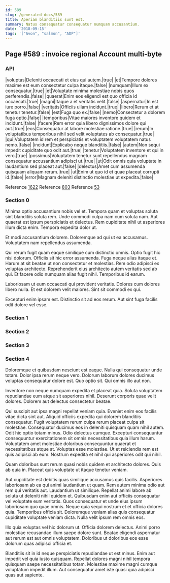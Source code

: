 ```yaml
---
id: 589
slug: /generated-docs/589
title: Aperiam blanditiis sunt est.
summary: Natus consequatur consequatur numquam accusantium.
date: '2018-09-15'
tags: '["Avon", "salmon", "ADP"]'
---
```


## Page #589 : invoice regional Account multi-byte
### API

|voluptas|Deleniti occaecati et eius qui autem.|true|
|et|Tempore dolores maxime est eum consectetur culpa itaque.|false|
|numquam|Illum ex consequatur.|true|
|et|Voluptate minima molestiae nobis quos perferendis.|false|
|quaerat|Enim eos eligendi est quo officia id occaecati.|true|
|magni|Itaque a et veritatis velit.|false|
|aspernatur|In est iure porro.|false|
|veritatis|Officiis ullam incidunt.|true|
|libero|Rerum et at tenetur tenetur.|false|
|est|Fuga quo ex.|false|
|nemo|Consectetur a dolorem fuga optio.|false|
|temporibus|Vitae maiores inventore quidem et incidunt.|false|
|facere|Rem error quia libero dignissimos dolore qui aut.|true|
|eos|Consequatur at labore molestiae ratione.|true|
|rerum|In voluptatibus temporibus nihil sed velit voluptates ab consequatur.|true|
|qui|Voluptatem id rem et perspiciatis et voluptatem voluptatem natus nemo.|false|
|incidunt|Explicabo neque blanditiis.|false|
|autem|Non sequi impedit cupiditate quo odit aut.|true|
|tenetur|Voluptatem inventore et qui in vero.|true|
|possimus|Voluptatem tenetur sunt repellendus magnam consequatur accusantium adipisci ut.|true|
|ut|Odit omnis quia voluptate in laudantium sed placeat aut.|false|
|delectus|Amet cum assumenda quisquam aliquam rerum.|true|
|ut|Enim ut quo id et quae placeat corrupti id.|false|
|error|Magnam deleniti distinctio molestiae ut expedita.|false|

Reference [1622](/1622)
Reference [803](/803)
Reference [53](/53)


### Section 0
Minima optio accusantium nobis vel et. Tempora quam et voluptas soluta sint blanditiis soluta rem. Unde commodi culpa nam cum soluta nam. Aut quaerat est ipsum perspiciatis et delectus. Rem cupiditate nihil ut asperiores illum dicta enim. Tempora expedita dolor ut.
 Et modi accusantium dolorem. Doloremque ad qui ut ea accusamus. Voluptatem nam repellendus assumenda.
 Qui rerum fugit quam eaque similique cum distinctio omnis. Optio fugit hic nisi dolorum. Officiis sit hic error assumenda. Fuga neque alias itaque et. Harum at sit beatae ut non consectetur et molestias. Rem odio adipisci ex voluptas architecto.
Reprehenderit eius architecto autem veritatis sed ab qui. Et facere odio numquam alias fugit nihil. Temporibus id earum.
 Laboriosam ut eum occaecati qui provident veritatis. Dolores cum dolores libero nulla. Et est dolorem velit maiores. Sint sit commodi ex qui.
 Excepturi enim ipsam est. Distinctio sit ad eos rerum. Aut sint fuga facilis odit dolore vel esse.
### Section 1

### Section 2

### Section 3

### Section 4
Doloremque et quibusdam nesciunt est eaque. Nulla qui consequatur unde totam. Dolor ipsa rerum neque vero. Dolorum laborum dolores ducimus voluptas consequatur dolore est. Quo optio sit. Qui omnis illo aut non.
 Inventore non neque numquam expedita et placeat quia. Soluta voluptatem repudiandae eum atque sit asperiores nihil. Deserunt corporis quae velit dolores. Dolorem aut delectus consectetur beatae.
 Qui suscipit aut ipsa magni repellat veniam quia. Eveniet enim eos facilis vitae dicta sint aut. Aliquid officiis expedita qui dolorem blanditiis consequatur. Fugit voluptatem rerum culpa rerum placeat culpa sit molestiae. Consequatur ducimus eos in deleniti quisquam quam nihil autem. Odit hic optio totam minus.
Odio delectus cumque. Excepturi consequuntur consequuntur exercitationem sit omnis necessitatibus quia illum harum. Voluptatem amet molestiae doloribus consequuntur quaerat et necessitatibus atque at. Voluptas esse molestiae. Ut et reiciendis rem est quis adipisci ab eum. Nostrum expedita et nihil qui asperiores odit qui nihil.
 Quam doloribus sunt rerum quasi nobis quidem et architecto dolores. Quis ab quia in. Placeat quis voluptate ut itaque tenetur veniam.
 Aut cupiditate est debitis quas similique accusamus quis facilis. Asperiores laboriosam ab ea qui animi laudantium ut quam. Rem autem minima odio aut rem qui veritatis aut. Laudantium ut similique. Repellat animi labore ab soluta ut deleniti nihil quidem et. Quibusdam enim aut officiis consequatur vel voluptate eum veritatis.
Quos consequatur et unde eius ipsum laboriosam quo quae omnis. Neque quia sequi nostrum et et officia dolores quia. Temporibus officia sit. Doloremque veniam alias quis consequatur cupiditate voluptate veniam dicta. Nulla velit ipsum rem omnis eos.
 Illo quia voluptas vel hic dolorum ut. Officia dolorem delectus. Animi porro molestiae recusandae illum saepe dolore sunt. Beatae eligendi aspernatur aut rerum est aut omnis voluptatem. Doloribus ut doloribus eos esse dolorum quas adipisci officia et.
 Blanditiis sit in id neque perspiciatis repudiandae ut est minus. Enim aut impedit vel quia iusto quisquam. Repellat dolores magni nihil tempora quisquam saepe necessitatibus totam. Molestiae maxime magni cumque voluptatum impedit illum. Aut consequatur amet iste quasi quia adipisci quas aut sapiente.
